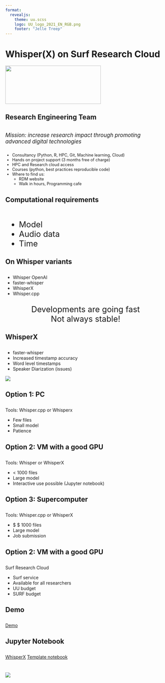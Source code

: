 ```yaml
--- 
format: 
  revealjs:
    theme: uu.scss
    logo: UU_logo_2021_EN_RGB.png
    footer: "Jelle Treep"
---
```


# Whisper(X) on Surf Research Cloud {data-background-color="#FFCD00"}

![](UU_logo_2021_EN_RGB.png){.absolute bottom=320 left=-240 width="300" height="120"}


## Research Engineering Team
::: {style="text-align: left; font-size: 1.2em; margin-top: 2em"}
*Mission: increase research impact through promoting advanced digital
technologies*
:::
::: {style="text-align: left; font-size: 0.9em; margin-top: 2em"}
- Consultancy (Python, R, HPC, Git, Machine learning, Cloud)
- Hands on project support (3 months free of charge)
- HPC and Research cloud access
- Courses (python, best practices reproducible code)
- Where to find us:
  - RDM website
  - Walk in hours, Programming cafe
:::



## Computational requirements
::: {style="text-align: left; font-size: 1.8em; margin-top: 2em"}
- Model
- Audio data
- Time
:::

## On Whisper variants
::: {style="text-align: left; margin-top: 2em"}
- Whisper OpenAI
- faster-whisper
- WhisperX
- Whisper.cpp
:::
::: {style="text-align: center; font-size: 1.8em"}
Developments are going fast  
Not always stable!
:::

## WhisperX
::: {style="text-align: left; margin-top: 2em"}
- faster-whisper
- Increased timestamp accuracy
- Word level timestamps
- Speaker Diarization (issues)

![](images/whisperx.png)
:::


## Option 1: PC
::: {style="text-align: left; margin-top: 2em"}
Tools: Whisper.cpp or Whisperx

- Few files
- Small model
- Patience
:::

## Option 2: VM with a good GPU
::: {style="text-align: left; margin-top: 2em"}
Tools: Whisper or WhisperX

- < 1000 files
- Large model
- Interactive use possible (Jupyter notebook)

:::
## Option 3: Supercomputer
::: {style="text-align: left; margin-top: 2em"}
Tools: Whisper.cpp or WhisperX

- $ \geq $ 1000 files
- Large model
- Job submission

:::


## Option 2: VM with a good GPU
::: {style="text-align: left; margin-top: 2em"}
Surf Research Cloud

- Surf service
- Available for all researchers
- UU budget
- SURF budget

:::

## Demo
::: {style="text-align: left; margin-top: 2em"}

[Demo](https://portal.live.surfresearchcloud.nl/)

:::


## Jupyter Notebook

::: {style="text-align: left; margin-top: 2em"}

[WhisperX](https://github.com/m-bain/whisperX)
[Template notebook](https://github.com/UtrechtUniversity/researchcloud-items/blob/main/playbooks/roles/whisper/files/whisper_template.ipynb)

:::

# {data-background-color="#FFCD00"}

![](UU_logo_2021_EN_RGB_payoff.png)
